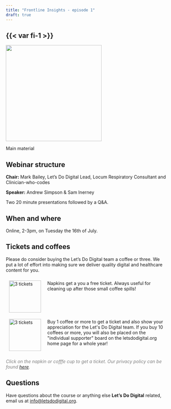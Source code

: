 ```yaml
---
title: "Frontline Insights - episode 1"
draft: true
---
```


## {{< var fi-1 >}}

![](/media/clock-robot.jpg){height=300px fig-align="center" fig-alt="A toy robot with a clock as its thorax"}

Main material

## Webinar structure

**Chair:** Mark Bailey, Let's Do Digital Lead, Locum Respiratory Consultant and Clinician-who-codes

**Speaker:** Andrew Simpson & Sam Inerney

Two 20 minute presentations followed by a Q&A.


## When and where

Online, 2-3pm, on Tuesday the 16th of July.


## Tickets and coffees

Please do consider buying the Let's Do Digital team a coffee or three. We put a lot of effort into making sure we deliver quality digital and healthcare content for you.

```{=html}
<div style="display: flex; flex-direction: column; width: 100%;">
    <div style="display: flex; flex-direction: row;">
        <div style="display: flex; flex-direction: column; width: 20%; padding: 10px;">
            <a href="https://www.buymeacoffee.com/letsdodigital/e/243960aa" style="display: flex; justify-content: center;">
                <img src="/media/green-napkin.png" alt="3 tickets" style="height: 100px;">
            </a>
        </div>
        <div style="display: flex; flex-direction: column; width: 80%; padding: 10px;">
            Napkins get a you a free ticket. Always useful for cleaning up after those small coffee spills!
        </div>
    </div>
    <div style="display: flex; flex-direction: row;">
        <div style="display: flex; flex-direction: column; width: 20%; padding: 10px;">
            <a href="https://www.buymeacoffee.com/letsdodigital/e/243971aa" style="display: flex; justify-content: center;">
                <img src="/media/white-paper-coffee-cup.png" alt="3 tickets" style="height: 100px;">
            </a>
        </div>
        <div style="display: flex; flex-direction: column; width: 80%; padding: 10px;">
            Buy 1 coffee or more to get a  ticket and also show your appreciation for the Let's Do Digital team. If you buy 10 coffees or more, you will also be placed on the "individual supporter" board on the letsdodigital.org home page for a whole year!
        </div>
    </div>
</div>

<p style="color: grey; font-style: italic;">
Click on the napkin or cofffe cup to get a ticket. Our privacy policy can be found <a href="https://letsdodigital.org/privacy-policy.html">here</a>.
</p>

```


## Questions

Have questions about the course or anything else **Let's Do Digital** related, email us at [info@letsdodigital.org](mailto:info@letsdodigital.org).


<!--## Many thanks

Many thanks to

**Dr Kim Pramanik** ([https://www.linkedin.com/in/drkimpramanik/](https://www.linkedin.com/in/drkimpramanik/))

For providing the Let's Do Digital team with access to her Zoom account to enable this course to run virtually.-->